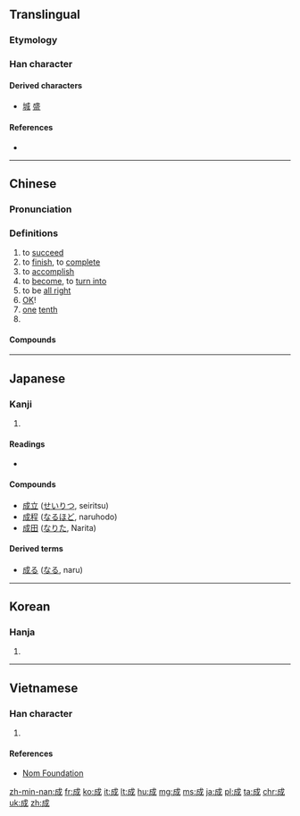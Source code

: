 {{also|戉}}
==Translingual==
{{stroke order|type=animate}}

===Etymology===
{{Han compound|戊|丁|c1=s|c2=p|ls=psc}}

===Han character===
{{Han char|rn=62|rad=戈|as=03|sn=6|four=5320<sub>0</sub>|canj=戈竹尸 (IHS)|ids=⿵[[戊]][[𠃌]]}}

====Derived characters====
* [[城]] [[盛]]

====References====
* {{Han ref|kx=0411.110|dkj=11542|dj=0752.170|hdz=21399.010|uh=6210|ud=25104|bh=A6A8|bd=42664}}

----

==Chinese==
{{zh-forms}}

===Pronunciation===
{{zh-pron
|m=chéng
|ma=zh-chéng.ogg
|c=cing4,seng4,sing4
|h=pfs=sàng,sṳ̀n
|mn=chhiâⁿ/chiâⁿ/sêng/siâⁿ
|w=3zen
|mc=y
|oc=y
|cat=a,n,pn
}}

===Definitions===
{{zh-hanzi}}

# to [[succeed]]
# to [[finish]], to [[complete]]
# to [[accomplish]]
# to [[become]], to [[turn into]]
# to be [[all right]]
# [[OK]]!
# [[one]] [[tenth]]
# {{surname|lang=zh}}

====Compounds====
{{der5
| {{zh-l|成案}}
| {{zh-l|成百}}
| {{zh-l|成敗}}
| {{zh-l|成幫結夥}}
| {{zh-l|成倍}}
| {{zh-l|成本}}
| {{zh-l|成本會計}}
| {{zh-l|成才}}
| {{zh-l|成材}}
| {{zh-l|成材林}}
| {{zh-l|成蟲}}
| {{zh-l|成典}}
| {{zh-l|成丁}}
| {{zh-l|成堆}}
| {{zh-l|成對}}
| {{zh-l|成法}}
| {{zh-l|成方}}
| {{zh-l|成方兒}}
| {{zh-l|成分}}
| {{zh-l|成份}}
| {{zh-l|成風}}
| {{zh-l|成個兒}}
| {{zh-l|成功}}
| {{zh-l|成規}}
| {{zh-l|成果}}
| {{zh-l|成行}}
| {{zh-l|成婚}}
| {{zh-l|成活}}
| {{zh-l|成績}}
| {{zh-l|成家}}
| {{zh-l|成家立業}}
| {{zh-l|成見}}
| {{zh-l|成交}}
| {{zh-l|成就}}
| {{zh-l|成立}}
| {{zh-l|成例}}
| {{zh-l|成殮}}
| {{zh-l|成林}}
| {{zh-l|成龍配套}}
| {{zh-l|成眠}}
| {{zh-l|成名}}
| {{zh-l|成名成家}}
| {{zh-l|成命}}
| {{zh-l|成年}}
| {{zh-l|成年累月}}
| {{zh-l|成批}}
| {{zh-l|成癖}}
| {{zh-l|成品}}
| {{zh-l|成品糧}}
| {{zh-l|成氣候}}
| {{zh-l|成器}}
| {{zh-l|成千上萬}}
| {{zh-l|成親}}
| {{zh-l|成全}}
| {{zh-l|成群}}
| {{zh-l|成人}}
| {{zh-l|成人教育}}
| {{zh-l|成人之美}}
| {{zh-l|成仁}}
| {{zh-l|成色}}
| {{zh-l|成式}}
| {{zh-l|成事}}
| {{zh-l|成事不足，敗事有餘}}
| {{zh-l|成書}}
| {{zh-l|成熟}}
| {{zh-l|成數}}
| {{zh-l|成雙}}
| {{zh-l|成說}}
| {{zh-l|成訟}}
| {{zh-l|成算}}
| {{zh-l|成套}}
| {{zh-l|成天}}
| {{zh-l|成為}}
| {{zh-l|成文}}
| {{zh-l|成文法}}
| {{zh-l|成問題}}
| {{zh-l|成想}}
| {{zh-l|成效}}
| {{zh-l|成心}}
| {{zh-l|成行}}
| {{zh-l|成形}}
| {{zh-l|成型}}
| {{zh-l|成性}}
| {{zh-l|成宿}}
| {{zh-l|成藥}}
| {{zh-l|成也蕭何，敗也蕭何}}
| {{zh-l|成夜}}
| {{zh-l|成衣}}
| {{zh-l|成議}}
| {{zh-l|成因}}
| {{zh-l|成陰}}
| {{zh-l|成癮}}
| {{zh-l|成語}}
| {{zh-l|成員}}
| {{zh-l|成約}}
| {{zh-l|成災}}
| {{zh-l|成章}}
| {{zh-l|成則為王，敗則為賊}}
| {{zh-l|成長}}
| {{zh-l|成竹在胸}}
| {{zh-l|成總兒}}
}}

{{zh-cat|Beginning}}

----

==Japanese==

===Kanji===
{{ja-kanji|grade=4|rs=戈03}}

# {{defn|lang=ja|sort=戈03}}

====Readings====
* {{ja-readings
|on=[[せい]] (sei), [[じょう]] (jō)
|kun=[[なる]] (naru), [[たいらげる]] (tairageru), [[なす]] (nasu)
|nanori=[[しげ]] (shige)
}}

====Compounds====
* [[成立]] ([[せいりつ]], seiritsu)
* [[成程]] ([[なるほど]], naruhodo)
* [[成田]] ([[なりた]], Narita)

====Derived terms====
* [[成る]] ([[なる]], naru)

----

==Korean==

===Hanja===
{{ko-hanja|hangeul=[[성]]|eumhun=|mr=sŏng|y=seng}}

# {{defn|lang=ko|sort=戈03}}

----

==Vietnamese==

===Han character===
{{vi-hantu|[[thành]], [[thình]]|rs=戈03}}

# {{defn|lang=vi|sort=戈03}}

====References====
*[http://nomfoundation.org/common/nom_details.php?codepoint=6210&img=1 Nom Foundation]

[[zh-min-nan:成]]
[[fr:成]]
[[ko:成]]
[[it:成]]
[[lt:成]]
[[hu:成]]
[[mg:成]]
[[ms:成]]
[[ja:成]]
[[pl:成]]
[[ta:成]]
[[chr:成]]
[[uk:成]]
[[zh:成]]